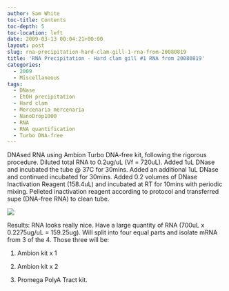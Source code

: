 ```yaml
---
author: Sam White
toc-title: Contents
toc-depth: 5
toc-location: left
date: 2009-03-13 00:04:21+00:00
layout: post
slug: rna-precipitation-hard-clam-gill-1-rna-from-20080819
title: 'RNA Precipitation - Hard clam gill #1 RNA from 20080819'
categories:
  - 2009
  - Miscellaneous
tags:
  - DNase
  - EtOH precipitation
  - Hard clam
  - Mercenaria mercenaria
  - NanoDrop1000
  - RNA
  - RNA quantification
  - Turbo DNA-free
---
```


DNAsed RNA using Ambion Turbo DNA-free kit, following the rigorous procedure. Diluted total RNA to 0.2ug/uL (Vf = 720uL). Added 1uL DNase and incubated the tube @ 37C for 30mins. Added an additional 1uL DNase and continued incubated for 30mins. Added 0.2 volumes of DNase Inactivation Reagent (158.4uL) and incubated at RT for 10mins with periodic mixing. Pelleted inactivation reagent according to protocol and transferred supe (DNA-free RNA) to clean tube.

![](https://eagle.fish.washington.edu/Arabidopsis/RNA%20Spec%20Readings/20090312%20RNA%20SJW.jpg)

Results: RNA looks really nice. Have a large quantity of RNA (700uL x 0.2275ug/uL = 159.25ug). Will split into four equal parts and isolate mRNA from 3 of the 4. Those three will be:





  1. Ambion kit x 1



  2. Ambion kit x 2



  3. Promega PolyA Tract kit.



